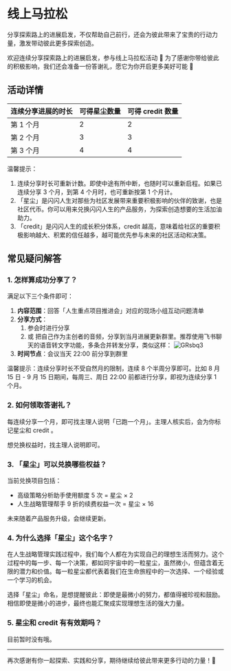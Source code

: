 # 线上马拉松

分享探索路上的进展启发，不仅帮助自己前行，还会为彼此带来了宝贵的行动力量，激发带动彼此更多探索创造。

欢迎连续分享探索路上的进展启发，参与线上马拉松活动 🤗 为了感谢你带给彼此的积极影响，我们还会准备一份答谢礼，愿它为你开启更多美好可能 🎉


## 活动详情

| 连续分享进展的时长 | 可得星尘数量 | 可得 credit 数量|
|--------|--------|--------|  
| 第 1 个月 | 2      |  2      | 
| 第 2 个月 | 3      |  3      | 
| 第 3 个月 | 4      | 4      |

温馨提示：

1. 连续分享时长可重新计数。即使中途有所中断，也随时可以重新启程。如果已连续分享 3 个月，到第 4 个月时，也可重新按第 1 个月计。
2. 「星尘」是闪闪人生对那些为社区发展带来重要积极影响的伙伴的致谢，也是社区代币。你可以用来兑换闪闪人生的产品服务，为探索创造想要的生活加油助力。
3. 「credit」是闪闪人生的成长积分体系，credit 越高，意味着给社区的重要积极影响越大、积累的信任越多，越可能优先参与未来的社区活动和决策。

## 常见疑问解答

### 1. 怎样算成功分享了？

满足以下三个条件即可：

1. **内容范围**：回答「人生重点项目推进会」对应的现场小组互动问题清单
2. **分享方式**：
    1. 参会时进行分享
    2. 或 把自己作为主创者的音频，分享到当月进展更新群里。推荐使用飞书聊天的语音转文字功能，多条合并转发分享，类似这样：
    ![GRsbq3](https://cdn.sunnyhuang.net/share/GRsbq3.png/webp ':size=500')
3. **时间节点**：会议当天 22:00 前分享到群里

温馨提示：连续分享时长不受自然月的限制，连续 8 个半周分享即可。比如 8 月 15 日 - 9 月 15 日期间，每周三、周日 22:00 前都进行分享，即视为连续分享 1 个月。


### 2. 如何领取答谢礼？

每连续分享一个月，即可找主理人说明「已跑一个月」。主理人核实后，会为你标记星尘和 credit 。

想兑换权益时，找主理人说明即可。

### 3. 「星尘」可以兑换哪些权益？

当前兑换项目包括：
- 高级策略分析助手使用额度 5 次 = 星尘 × 2
- 人生战略管理帮手 9 折的续费权益一次  = 星尘 × 16  

未来随着产品服务升级，会继续更新。

### 4. 为什么选择「星尘」这个名字？

在人生战略管理实践过程中，我们每个人都在为实现自己的理想生活而努力。这个过程中的每一步、每一个决策，都如同宇宙中的一粒星尘，虽然微小，但蕴含着无限的潜力和价值。每一粒星尘都代表着我们在生命旅程中的一次选择、一个经验或一个学习的机会。

选择「星尘」命名，是想提醒彼此：即使是最微小的努力，都值得被珍视和鼓励。相信即使是微小的进步，最终也能汇聚成实现理想生活的强大力量。


### 5. 星尘和 credit 有有效期吗？

目前暂时没有哦。

---

再次感谢有你一起探索、实践和分享，期待继续给彼此带来更多行动的力量！🌟